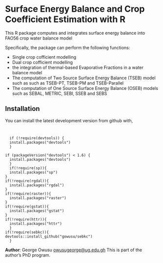 # Surface Energy Balance and Crop Coefficient Estimation with R

This R package computes and integrates surface energy balance into FAO56 crop water balance model

Specifically, the package can perform the following functions:

+   Single crop cofficient modelling
+   Dual crop cofficient modelling 
+   the integration of thermal-based Evaporative Fractions in a water balance model
+   The computation of Two Source Surface Energy Balance (TSEB) model such as such as TSEB-PT, 
    TSEB-PM and TSEB-Parallel 
+   The computation of One Source Surface Energy Balance (OSEB) models such as SEBAL, METRIC, SEBI, SSEB and SEBS 

## Installation
You can install the latest development version from github with,
 <pre><code>
 
  if (!require(devtools)) {
  install.packages("devtools")
  }

if (packageVersion("devtools") < 1.6) {
  install.packages("devtools")
  }
  if(!require(sp)){
  install.packages("sp")
}
if(!require(rgdal)){
  install.packages("rgdal")
}
if(!require(raster)){
  install.packages("raster")
}
if(!require(gstat)){
  install.packages("gstat")
}
if(!require(httr)){
  install.packages("httr")
  }
if(!require(sebkc)){
devtools::install_github("gowusu/sebkc")
  }
</code></pre>


**Author**: George Owusu <owusugeorge@ug.edu.gh> This is part of the author's PhD program.